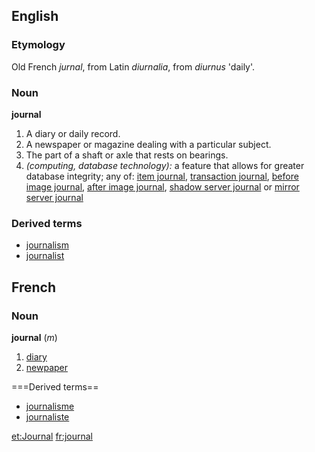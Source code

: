 ==English==

===Etymology===
Old French ''jurnal'', from Latin ''diurnalia'', from ''diurnus'' 'daily'.

===Noun===
'''journal'''
#A diary or daily record.
#A newspaper or magazine dealing with a particular subject.
#The part of a shaft or axle that rests on bearings.
#''(computing, database technology):'' a feature that allows for greater database integrity; any of: [[item journal]], [[transaction journal]], [[before image journal]], [[after image journal]], [[shadow server journal]] or [[mirror server journal]]
<!-- [[item journal]] - individual records added, changed or removed, [[transaction journal]], items that have been grouped into "transactions", [[before image journal]], (BIJ - pronounced "bitch" when rolling back) journal of what the "block" looked like before a record was added,  [[after image journal]], journal of what block "will" look like when written to disk (two phase commit to disk), [[shadow server journal]] logical mirror on separate server.  [[mirror server journal]] block-by-block mirror on a separate server.  -->

===Derived terms===
*[[journalism]]
*[[journalist]]

==French==
===Noun===
'''journal''' (''m'')
#[[diary]]
#[[newpaper]]
===Derived terms==
*[[journalisme]]
*[[journaliste]]
[[et:Journal]]
[[fr:journal]]